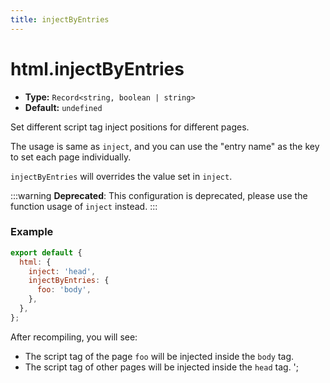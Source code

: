 ```yaml
---
title: injectByEntries
---
```


# html.injectByEntries

- **Type:** `Record<string, boolean | string>`
- **Default:** `undefined`

Set different script tag inject positions for different pages.

The usage is same as `inject`, and you can use the "entry name" as the key to set each page individually.

`injectByEntries` will overrides the value set in `inject`.

:::warning
**Deprecated**: This configuration is deprecated, please use the function usage of `inject` instead.
:::

### Example

```js
export default {
  html: {
    inject: 'head',
    injectByEntries: {
      foo: 'body',
    },
  },
};
```

After recompiling, you will see:

- The script tag of the page `foo` will be injected inside the `body` tag.
- The script tag of other pages will be injected inside the `head` tag.
';
